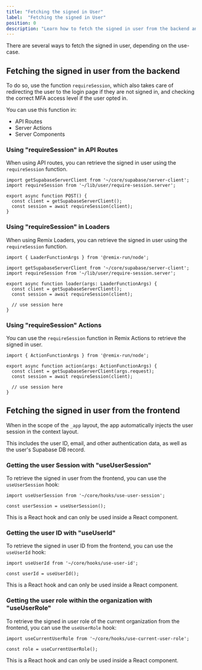 ```yaml
---
title: "Fetching the signed in User"
label:  "Fetching the signed in User"
position: 0
description: "Learn how to fetch the signed in user from the backend and frontend."
---
```


There are several ways to fetch the signed in user, depending on the use-case.

## Fetching the signed in user from the backend

To do so, use the function `requireSession`, which also takes care of redirecting the user to the login page if they are not signed in, and checking the correct MFA access level if the user opted in.

You can use this function in:
- API Routes
- Server Actions
- Server Components

### Using "requireSession" in API Routes

When using API routes, you can retrieve the signed in user using the `requireSession` function.

```tsx
import getSupabaseServerClient from '~/core/supabase/server-client';
import requireSession from '~/lib/user/require-session.server';

export async function POST() {
  const client = getSupabaseServerClient();
  const session = await requireSession(client);
}
```

### Using "requireSession" in Loaders

When using Remix Loaders, you can retrieve the signed in user using the `requireSession` function.

```tsx
import { LaaderFunctionArgs } from '@remix-run/node';

import getSupabaseServerClient from '~/core/supabase/server-client';
import requireSession from '~/lib/user/require-session.server';

export async function loader(args: LaaderFunctionArgs) {
  const client = getSupabaseServerClient();
  const session = await requireSession(client);

  // use session here
}
```

### Using "requireSession" Actions

You can use the `requireSession` function in Remix Actions to retrieve the signed in user.

```tsx
import { ActionFunctionArgs } from '@remix-run/node';

export async function action(args: ActionFunctionArgs) {
  const client = getSupabaseServerClient(args.request);
  const session = await requireSession(client);

  // use session here
}
```

## Fetching the signed in user from the frontend

When in the scope of the `_app` layout, the app automatically injects the user session in the context layout.

This includes the user ID, email, and other authentication data, as well as the user's Supabase DB record.

### Getting the user Session with "useUserSession"

To retrieve the signed in user from the frontend, you can use the `useUserSession` hook:

```tsx
import useUserSession from '~/core/hooks/use-user-session';

const userSession = useUserSession();
```

This is a React hook and can only be used inside a React component.

### Getting the user ID with "useUserId"

To retrieve the signed in user ID from the frontend, you can use the `useUserId` hook:

```tsx
import useUserId from '~/core/hooks/use-user-id';

const userId = useUserId();
```

This is a React hook and can only be used inside a React component.

### Getting the user role within the organization with "useUserRole"

To retrieve the signed in user role of the current organization from the frontend, you can use the `useUserRole` hook:

```tsx
import useCurrentUserRole from '~/core/hooks/use-current-user-role';

const role = useCurrentUserRole();
```

This is a React hook and can only be used inside a React component.
